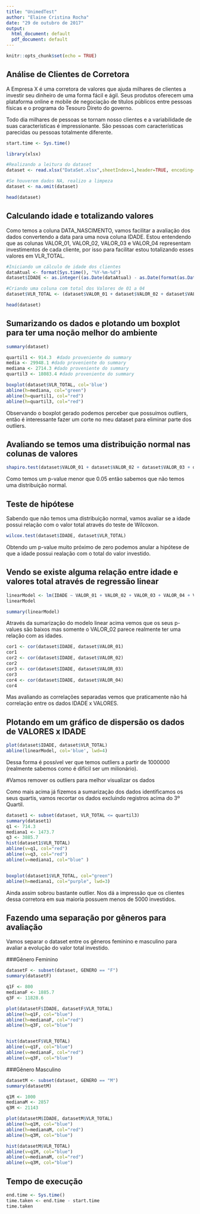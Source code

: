 ```yaml
---
title: "UnimedTest"
author: "Elaine Cristina Rocha"
date: "29 de outubro de 2017"
output:
  html_document: default
  pdf_document: default
---
```


```r
knitr::opts_chunk$set(echo = TRUE)
```

## Análise de Clientes de Corretora

A Empresa X é uma corretora de valores que ajuda milhares de clientes a investir seu dinheiro de uma forma fácil e ágil. Seus produtos oferecem uma plataforma online e mobile de negociação de títulos públicos entre pessoas físicas e o programa do Tesouro Direto do governo.
 
Todo dia milhares de pessoas se tornam nosso clientes e a variabilidade de suas características é impressionante. São pessoas com características parecidas ou pessoas totalmente diferente.


```r
start.time <- Sys.time()

library(xlsx)

#Realizando a leitura do dataset
dataset <- read.xlsx("DataSet.xlsx",sheetIndex=1,header=TRUE, encoding="UTF-8")

#Se houverem dados NA, realizo a limpeza
dataset <- na.omit(dataset)

head(dataset)
```

## Calculando idade e totalizando valores

Como temos a coluna DATA_NASCIMENTO, vamos facilitar a avaliação dos dados convertendo a data para uma nova coluna IDADE.
Estou entendendo que as colunas VALOR_01, VALOR_02, VALOR_03 e VALOR_04 representam investimentos de cada cliente, por isso para facilitar estou totalizando esses valores em VLR_TOTAL.

```r
#Iniciando um cálculo de idade dos clientes
dataAtual <- format(Sys.time(), "%Y-%m-%d")
dataset$IDADE <- as.integer((as.Date(dataAtual) - as.Date(format(as.Date(dataset$DATA_NASCIMENTO), "%Y-%m-%d")))/365)

#Criando uma coluna com total dos Valores de 01 a 04
dataset$VLR_TOTAL <- (dataset$VALOR_01 + dataset$VALOR_02 + dataset$VALOR_03 + dataset$VALOR_04)

head(dataset)
```


## Sumarizando os dados e plotando um boxplot para ter uma noção melhor do ambiente


```r
summary(dataset)

quartil1 <- 914.3  #dado proveniente do summary
media <- 29948.1 #dado proveniente do summary
mediana <- 2714.3 #dado proveniente do summary
quartil3 <- 18083.4 #dado proveniente do summary

boxplot(dataset$VLR_TOTAL, col='blue')
abline(h=mediana, col="green")
abline(h=quartil1, col="red")
abline(h=quartil3, col="red")
```


Observando o boxplot gerado podemos perceber que possuímos outliers, então é interessante fazer um corte no meu dataset para eliminar parte dos outliers.



## Avaliando se temos uma distribuição normal nas colunas de valores

```r
shapiro.test(dataset$VALOR_01 + dataset$VALOR_02 + dataset$VALOR_03 + dataset$VALOR_04 + dataset$VLR_TOTAL)
```


Como temos um p-value menor que 0.05 então sabemos que não temos uma distribuição normal.

## Teste de hipótese

Sabendo que não temos uma distribuição normal, vamos avaliar se a idade possui relação com o valor total através do teste de Wilcoxon.

```r
wilcox.test(dataset$IDADE, dataset$VLR_TOTAL)
```


Obtendo um p-value muito próximo de zero podemos anular a hipótese de que a idade possui realação com o total do valor investido.


## Vendo se existe alguma relação entre idade e valores total através de regressão linear

```r
linearModel <- lm(IDADE ~ VALOR_01 + VALOR_02 + VALOR_03 + VALOR_04 + VLR_TOTAL, dataset)
linearModel

summary(linearModel)
```


Através da sumarização do modelo linear acima vemos que os seus p-values são baixos mas somente o VALOR_02 parece realmente ter uma relação com as idades.

```r
cor1 <- cor(dataset$IDADE, dataset$VALOR_01)
cor1
cor2 <- cor(dataset$IDADE, dataset$VALOR_02)
cor2
cor3 <- cor(dataset$IDADE, dataset$VALOR_03)
cor3
cor4 <- cor(dataset$IDADE, dataset$VALOR_04)
cor4
```

Mas avaliando as correlações separadas vemos que praticamente não há correlação entre os dados IDADE x VALORES.


## Plotando em um gráfico de dispersão os dados de VALORES x IDADE

```r
plot(dataset$IDADE, dataset$VLR_TOTAL)
abline(linearModel, col='blue', lwd=4)
```

Dessa forma é possível ver que temos outliers a partir de 1000000 (realmente sabemos como é difícil ser um milionário).


#Vamos remover os outliers para melhor visualizar os dados

Como mais acima já fizemos a sumarização dos dados identificamos os seus quartis, vamos recortar os dados excluindo registros acima do 3º Quartil.

```r
dataset1 <- subset(dataset, VLR_TOTAL <= quartil3)
summary(dataset1)
q1 <- 714.3
mediana1 <- 1473.7
q3 <- 3885.7
hist(dataset1$VLR_TOTAL)
abline(v=q1, col="red")
abline(v=q3, col="red")
abline(v=mediana1, col="blue" )


boxplot(dataset1$VLR_TOTAL, col="green")
abline(h=mediana1, col="purple", lwd=3)
```

Ainda assim sobrou bastante outlier. Nos dá a impressão que os clientes dessa corretora em sua maioria possuem menos de 5000 investidos.


## Fazendo uma separação por gêneros para avaliação

Vamos separar o dataset entre os gêneros feminino e masculino para avaliar a evolução do valor total investido.

###Gênero Feminino
```r
datasetF <- subset(dataset, GENERO == "F")
summary(datasetF)

q1F <- 800
medianaF <- 1885.7
q3F <- 11828.6

plot(datasetF$IDADE, datasetF$VLR_TOTAL)
abline(h=q1F, col="blue")
abline(h=medianaF, col="red")
abline(h=q3F, col="blue")


hist(datasetF$VLR_TOTAL)
abline(v=q1F, col="blue")
abline(v=medianaF, col="red")
abline(v=q3F, col="blue")
```



###Gênero Masculino
```r
datasetM <- subset(dataset, GENERO == "M")
summary(datasetM)

q1M <- 1000
medianaM <- 2857
q3M <- 21143

plot(datasetM$IDADE, datasetM$VLR_TOTAL)
abline(h=q1M, col="blue")
abline(h=medianaM, col="red")
abline(h=q3M, col="blue")

hist(datasetM$VLR_TOTAL)
abline(v=q1M, col="blue")
abline(v=medianaM, col="red")
abline(v=q3M, col="blue")
```



## Tempo de execução

```r
end.time <- Sys.time()
time.taken <- end.time - start.time
time.taken
```






